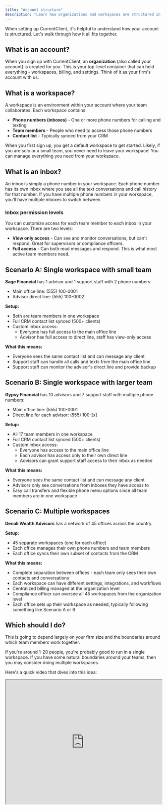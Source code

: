 ```yaml
---
title: "Account structure"
description: "Learn how organizations and workspaces are structured in CurrentClient"
---
```


When setting up CurrentClient, it's helpful to understand how your account is structured. Let's walk through how it all fits together.

## What is an account?

When you sign up with CurrentClient, an **organization** (also called your account) is created for you. This is your top-level container that can hold everything - workspaces, billing, and settings. Think of it as your firm's account with us.

## What is a workspace?

A workspace is an environment within your account where your team collaborates. Each workspace contains:

- **Phone numbers (inboxes)** - One or more phone numbers for calling and texting
- **Team members** - People who need to access those phone numbers
- **Contact list** - Typically synced from your CRM

When you first sign up, you get a default workspace to get started. Likely, if you are solo or a small team, you never need to leave your workspace! You can manage everything you need from your workspace.

## What is an inbox?

An inbox is simply a phone number in your workspace. Each phone number has its own inbox where you see all the text conversations and call history for that number. If you have multiple phone numbers in your workspace, you'll have multiple inboxes to switch between.

### Inbox permission levels

You can customize access for each team member to each inbox in your workspace. There are two levels:

- **View only access** - Can see and monitor conversations, but can't respond. Great for supervisors or compliance officers.
- **Full access** - Can both read messages and respond. This is what most active team members need.

## Scenario A: Single workspace with small team

**Sage Financial** has 1 advisor and 1 support staff with 2 phone numbers:

- Main office line: (555) 100-0001
- Advisor direct line: (555) 100-0002

**Setup:**
- Both are team members in one workspace
- Full CRM contact list synced (500+ clients)
- Custom inbox access:
  - Everyone has full access to the main office line
  - Advisor has full access to direct line, staff has view-only access

**What this means:**
- Everyone sees the same contact list and can message any client
- Support staff can handle all calls and texts from the main office line
- Support staff can monitor the advisor's direct line and provide backup

## Scenario B: Single workspace with larger team

**Gypsy Financial** has 10 advisors and 7 support staff with multiple phone numbers:

- Main office line: (555) 100-0001
- Direct line for each advisor: (555) 100-[x]

**Setup:**
- All 17 team members in one workspace
- Full CRM contact list synced (500+ clients)
- Custom inbox access:
  - Everyone has access to the main office line
  - Each advisor has access only to their own direct line
  - Advisors can grant support staff access to their inbox as needed

**What this means:**
- Everyone sees the same contact list and can message any client
- Advisors only see conversations from inboxes they have access to
- Easy call transfers and flexible phone menu options since all team members are in one workspace

## Scenario C: Multiple workspaces

**Denali Wealth Advisors** has a network of 45 offices across the country.

**Setup:**
- 45 separate workspaces (one for each office)
- Each office manages their own phone numbers and team members
- Each office syncs their own subset of contacts from the CRM

**What this means:**
- Complete separation between offices - each team only sees their own contacts and conversations
- Each workspace can have different settings, integrations, and workflows
- Centralized billing managed at the organization level
- Compliance officer can oversee all 45 workspaces from the organization level
- Each office sets up their workspace as needed, typically following something like Scenario A or B

## Which should I do?

This is going to depend largely on your firm size and the boundaries around which team members work together.

If you're around 1-20 people, you're probably good to run in a single workspace. If you have some natural boundaries around your teams, then you may consider doing multiple workspaces.

Here's a quick video that dives into this idea:

<Frame>
  <iframe
    src="https://www.loom.com/embed/9f0a03e567a14b5ebf5f93d245d72741?hideEmbedTopBar=true"
    width="100%"
    height="400"
  />
</Frame>

## Our recommendation

When in doubt, start with a single workspace. It gives you the most flexibility and is easier to manage - you can always add more workspaces later as your needs evolve!
